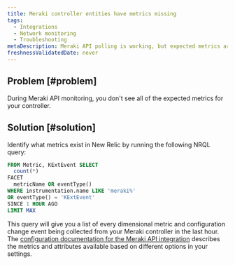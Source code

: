 ```yaml
---
title: Meraki controller entities have metrics missing
tags:
  - Integrations
  - Network monitoring
  - Troubleshooting
metaDescription: Meraki API polling is working, but expected metrics are missing.
freshnessValidatedDate: never
---
```


## Problem [#problem]

During Meraki API monitoring, you don't see all of the expected metrics for your controller.

## Solution [#solution]

Identify what metrics exist in New Relic by running the following NRQL query:

```sql
FROM Metric, KExtEvent SELECT
  count(*)
FACET
  metricName OR eventType()
WHERE instrumentation.name LIKE 'meraki%'
OR eventType() = 'KExtEvent'
SINCE 1 HOUR AGO
LIMIT MAX
```

This query will give you a list of every dimensional metric and configuration change event being collected from your Meraki controller in the last hour. The [configuration documentation for the Meraki API integration](/docs/network-performance-monitoring/advanced/advanced-config/#meraki) describes the metrics and attributes available based on different options in your settings.